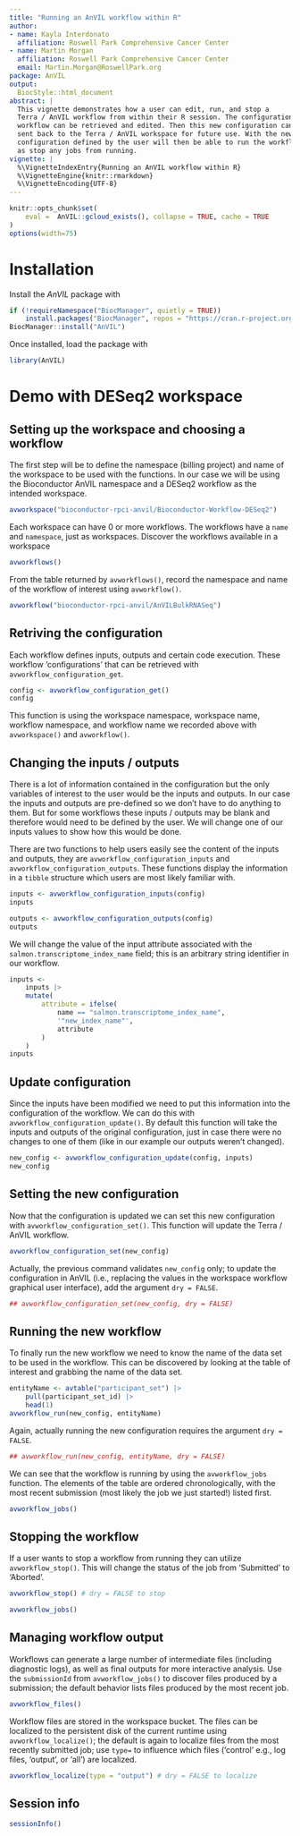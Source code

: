 ```yaml
---
title: "Running an AnVIL workflow within R"
author:
- name: Kayla Interdonato
  affiliation: Roswell Park Comprehensive Cancer Center
- name: Martin Morgan
  affiliation: Roswell Park Comprehensive Cancer Center
  email: Martin.Morgan@RoswellPark.org
package: AnVIL
output:
  BiocStyle::html_document
abstract: |
  This vignette demonstrates how a user can edit, run, and stop a
  Terra / AnVIL workflow from within their R session. The configuration of the
  workflow can be retrieved and edited. Then this new configuration can be
  sent back to the Terra / AnVIL workspace for future use. With the new
  configuration defined by the user will then be able to run the workflow as well
  as stop any jobs from running.
vignette: |
  %\VignetteIndexEntry{Running an AnVIL workflow within R}
  %\VignetteEngine{knitr::rmarkdown}
  %\VignetteEncoding{UTF-8}
---
```


```r
knitr::opts_chunk$set(
    eval =  AnVIL::gcloud_exists(), collapse = TRUE, cache = TRUE
)
options(width=75)
```

# Installation

Install the _AnVIL_ package with

```r
if (!requireNamespace("BiocManager", quietly = TRUE))
    install.packages("BiocManager", repos = "https://cran.r-project.org")
BiocManager::install("AnVIL")
```

Once installed, load the package with

```r
library(AnVIL)
```

# Demo with DESeq2 workspace

## Setting up the workspace and choosing a workflow

The first step will be to define the namespace (billing project) and
name of the workspace to be used with the functions. In our case we
will be using the Bioconductor AnVIL namespace and a DESeq2 workflow
as the intended workspace.

```r
avworkspace("bioconductor-rpci-anvil/Bioconductor-Workflow-DESeq2")
```

Each workspace can have 0 or more workflows. The workflows have a
`name` and `namespace`, just as workspaces. Discover the workflows
available in a workspace

```r
avworkflows()
```

From the table returned by `avworkflows()`, record the namespace and
name of the workflow of interest using `avworkflow()`.

```r
avworkflow("bioconductor-rpci-anvil/AnVILBulkRNASeq")
```

## Retriving the configuration

Each workflow defines inputs, outputs and certain code
execution. These workflow 'configurations' that can be retrieved with
`avworkflow_configuration_get`.

```r
config <- avworkflow_configuration_get()
config
```

This function is using the workspace namespace, workspace name,
workflow namespace, and workflow name we recorded above with
`avworkspace()` and `avworkflow()`.

## Changing the inputs / outputs

There is a lot of information contained in the configuration but the
only variables of interest to the user would be the inputs and
outputs. In our case the inputs and outputs are pre-defined so we
don't have to do anything to them.  But for some workflows these
inputs / outputs may be blank and therefore would need to be defined
by the user. We will change one of our inputs values to show how this
would be done.

There are two functions to help users easily see the content of the
inputs and outputs, they are `avworkflow_configuration_inputs` and
`avworkflow_configuration_outputs`. These functions display the
information in a `tibble` structure which users are most likely
familiar with.

```r
inputs <- avworkflow_configuration_inputs(config)
inputs

outputs <- avworkflow_configuration_outputs(config)
outputs
```

We will change the value of the input attribute associated with the
`salmon.transcriptome_index_name` field; this is an arbitrary string
identifier in our workflow.

```r
inputs <-
    inputs |>
    mutate(
        attribute = ifelse(
            name == "salmon.transcriptome_index_name",
            '"new_index_name"',
            attribute
        )
    )
inputs
```

## Update configuration

Since the inputs have been modified we need to put this information into
the configuration of the workflow. We can do this with
`avworkflow_configuration_update()`. By default this function will take the
inputs and outputs of the original configuration, just in case there were no
changes to one of them (like in our example our outputs weren't changed).

```r
new_config <- avworkflow_configuration_update(config, inputs)
new_config
```

## Setting the new configuration

Now that the configuration is updated we can set this new
configuration with `avworkflow_configuration_set()`. This function
will update the Terra / AnVIL workflow.

```r
avworkflow_configuration_set(new_config)
```

Actually, the previous command validates `new_config` only; to update
the configuration in AnVIL (i.e., replacing the values in the
workspace workflow graphical user interface), add the argument `dry = FALSE`.

```r
## avworkflow_configuration_set(new_config, dry = FALSE)
```

## Running the new workflow

To finally run the new workflow we need to know the name of the data set to be
used in the workflow. This can be discovered by looking at the table of
interest and grabbing the name of the data set.

```r
entityName <- avtable("participant_set") |>
    pull(participant_set_id) |>
    head(1)
avworkflow_run(new_config, entityName)
```

Again, actually running the new configuration requires the argument
`dry = FALSE`.

```r
## avworkflow_run(new_config, entityName, dry = FALSE)
```

We can see that the workflow is running by using the `avworkflow_jobs`
function. The elements of the table are ordered chronologically, with
the most recent submission (most likely the job we just started!)
listed first.

```r
avworkflow_jobs()
```

## Stopping the workflow

If a user wants to stop a workflow from running they can utilize
`avworkflow_stop()`. This will change the status of the job from
'Submitted' to 'Aborted'.

```r
avworkflow_stop() # dry = FALSE to stop

avworkflow_jobs()
```

## Managing workflow output

Workflows can generate a large number of intermediate files (including
diagnostic logs), as well as final outputs for more interactive
analysis. Use the `submissionId` from `avworkflow_jobs()` to discover
files produced by a submission; the default behavior lists files
produced by the most recent job.

```r
avworkflow_files()
```

Workflow files are stored in the workspace bucket. The files can be
localized to the persistent disk of the current runtime using
`avworkflow_localize()`; the default is again to localize files from
the most recently submitted job; use `type=` to influence which files
('control' e.g., log files, 'output', or 'all') are localized.

```r
avworkflow_localize(type = "output") # dry = FALSE to localize
```

## Session info

```r
sessionInfo()
```
